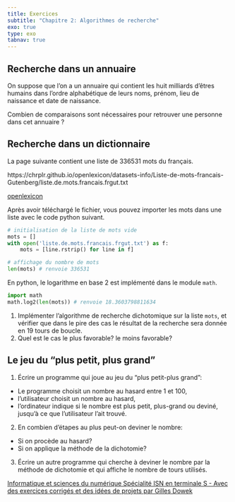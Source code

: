 ```yaml
---
title: Exercices
subtitle: "Chapitre 2: Algorithmes de recherche"
exo: true
type: exo
tabnav: true
---
```


## Recherche dans un annuaire

On suppose que l’on a un annuaire qui contient les huit milliards d’êtres humains dans l’ordre
alphabétique de leurs noms, prénom, lieu de naissance et date de naissance.

Combien de comparaisons sont nécessaires pour retrouver une personne dans cet annuaire ?

## Recherche dans un dictionnaire

La page suivante contient une liste de 336531 mots du français.

https://chrplr.github.io/openlexicon/datasets-info/Liste-de-mots-francais-Gutenberg/liste.de.mots.francais.frgut.txt

[openlexicon](https://chrplr.github.io/openlexicon/datasets-info/Liste-de-mots-francais-Gutenberg/README-liste-francais-Gutenberg.html){.cite-source}


Après avoir téléchargé le fichier, vous pouvez importer les mots dans une liste avec le code python
suivant.

```python
# initialisation de la liste de mots vide
mots = []
with open('liste.de.mots.francais.frgut.txt') as f:
    mots = [line.rstrip() for line in f]

# affichage du nombre de mots
len(mots) # renvoie 336531
```

En python, le logarithme en base 2 est implémenté dans le module `math`.

```python
import math
math.log2(len(mots)) # renvoie 18.3603798811634
```

1. Implémenter l'algorithme de recherche dichotomique sur la liste `mots`, et vérifier que dans le
pire des cas le résultat de la recherche sera donnée en 19 tours de boucle.
2. Quel est le cas le plus favorable? le moins favorable?

## Le jeu du "plus petit, plus grand"

1. Écrire un programme qui joue au jeu du "plus petit-plus grand":

- Le programme choisit un nombre au hasard entre 1 et 100,
- l'utilisateur choisit un nombre au hasard,
- l'ordinateur indique si le nombre est plus petit, plus-grand ou deviné, jusqu'à ce que
  l'utilisateur l'ait trouvé.

2. En combien d'étapes au plus peut-on deviner le nombre:

- Si on procède au hasard?
- Si on applique la méthode de la dichotomie?

3. Écrire un autre programme qui cherche à deviner le nombre par la méthode de dichotomie et qui
   affiche le nombre de tours utilisés.


[Informatique et sciences du numérique Spécialité ISN en terminale S - Avec des exercices corrigés
et des idées de projets par Gilles
Dowek](http://www.editions-eyrolles.com/Livre/9782212135435/){.cite-source}
